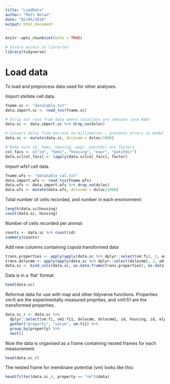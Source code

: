 ```yaml
---
title: "LoadData"
author: "Matt Nolan"
date: "02/05/2018"
output: html_document
---
```

```r
knitr::opts_chunk$set(echo = TRUE)

# Ensure access to libraries
library(tidyverse)
```

# Load data {-}

To load and preprocess data used for other analyses.


Import stellate cell data.
```r
fname.sc <- "datatable.txt"
data.import.sc <- read_tsv(fname.sc)

# Strip out rows from data where locations are unknown (are NaN)
data.sc <- data.import.sc %>% drop_na(dvloc)

# Convert dvloc from microns to millimetres - prevents errors in model fitting large dv values
data.sc <- mutate(data.sc, dvlocmm = dvloc/1000)

# Make sure id, hemi, housing, expr, patchdir are factors
col_facs <- c("id", "hemi", "housing", "expr", "patchdir")
data.sc[col_facs] <- lapply(data.sc[col_facs], factor)
```

Import wfs1 cell data.
```r
fname.wfs <- "datatable_cal.txt"
data.import.wfs <- read_tsv(fname.wfs)
data.wfs <- data.import.wfs %>% drop_na(dvloc)
data.wfs <- mutate(data.wfs, dvlocmm = dvloc/1000)
```


Total number of cells recorded, and number in each environment:
```r
length(data.sc$housing)
count(data.sc, housing)
```

Number of cells recorded per animal:
```r
counts <- data.sc %>% count(id)
summary(counts)
```


Add new columns containing copula transformed data
```r
trans.properties <- apply(apply(data.sc %>% dplyr::select(vm:fi), 2, edf), 2, qnorm )
trans.dvlocmm <- apply(apply(data.sc %>% dplyr::select(dvlocmm), 2, edf), 2, qnorm )
data.sc <- bind_cols(data.sc, as.data.frame(trans.properties), as.data.frame(trans.dvlocmm))
```




Data is in a 'flat' format:
```r
head(data.sc)
```


Reformat data for use with map and other tidyverse functions. Properties vm:fi are the experimentally measured proprties, and vm1:fi1 are the transformed properties.
```r
data.sc_r <- data.sc %>%
  dplyr::select(vm:fi, vm1:fi1, dvlocmm, dvlocmm1, id, housing, id, mlpos, hemi, age, housing, expr, patchdir, rectime) %>%
  gather("property", "value", vm:fi1) %>%
  group_by(property) %>%
  nest()
```

Now the data is organised as a frame containing nested frames for each measurement:
```r
head(data.sc_r)
```

The nested frame for membrane potential (vm) looks like this:
```r
head(filter(data.sc_r, property == "vm")$data)
```


